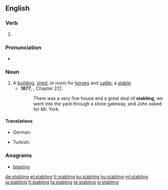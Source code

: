 ==English==

===Verb===
{{head|en|present participle}}

# {{present participle of|stable|lang=en}}

===Pronunciation===
* {{hyphenation|stab|ling|lang=en}}

===Noun===
{{en-noun}}

# A [[building]], [[shed]], or room for [[horse]]s and [[cattle]]; a [[stable]].
#* '''1877''', {{w|Anna Sewell}}, {{w|Black Beauty}} Chapter 22[http://en.wikisource.org/wiki/Black_Beauty/22]
#*: There was a very fine house and a great deal of '''stabling'''; we went into the yard through a stone gateway, and John asked for Mr. York.

====Translations====
{{trans-top|stable}}
* German: {{t+|de|Stallung|f}}
{{trans-mid}}
* Turkish: {{t+|tr|ahır}}
{{trans-bottom}}

===Anagrams===
* [[blasting#English|blasting]]

[[de:stabling]]
[[et:stabling]]
[[fr:stabling]]
[[ku:stabling]]
[[hu:stabling]]
[[ml:stabling]]
[[ja:stabling]]
[[fi:stabling]]
[[ta:stabling]]
[[te:stabling]]
[[vi:stabling]]